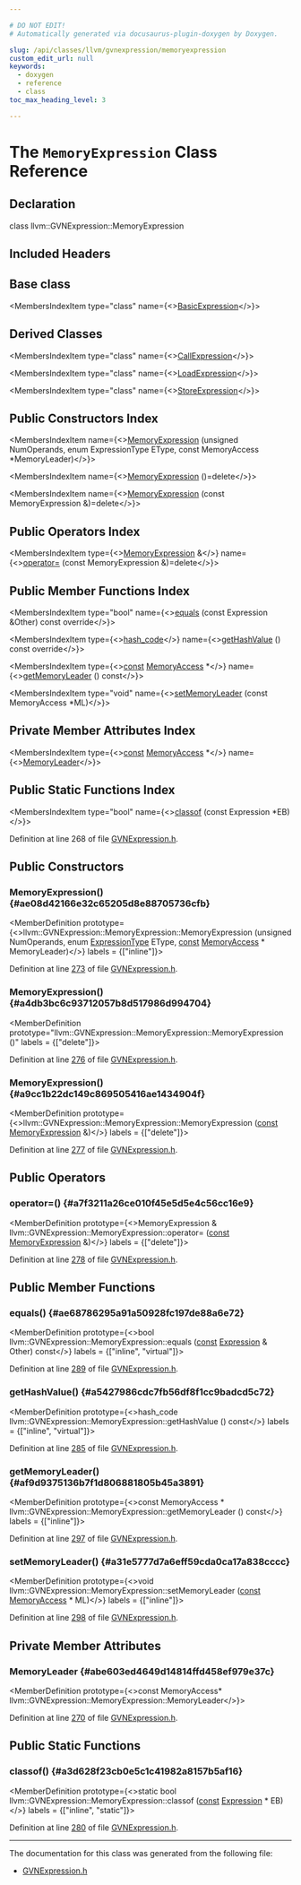 ```yaml
---

# DO NOT EDIT!
# Automatically generated via docusaurus-plugin-doxygen by Doxygen.

slug: /api/classes/llvm/gvnexpression/memoryexpression
custom_edit_url: null
keywords:
  - doxygen
  - reference
  - class
toc_max_heading_level: 3

---
```





# The `MemoryExpression` Class Reference

<DoxygenPage pluginConfig={pluginConfig}>



## Declaration

<CodeBlock>class llvm::GVNExpression::MemoryExpression</CodeBlock>

## Included Headers

<IncludesList>
<IncludesListItem
  filePath="llvm/Transforms/Scalar/GVNExpression.h"
  permalink="/docs/api/files/include/include/llvm/include/llvm/transforms/include/llvm/transforms/scalar/gvnexpression-h"
  isLocal="true" />
</IncludesList>

## Base class

<MembersIndex>

<MembersIndexItem
  type="class"
  name={<><a href="/docs/api/classes/llvm/gvnexpression/basicexpression">BasicExpression</a></>}>
</MembersIndexItem>

</MembersIndex>

## Derived Classes

<MembersIndex>

<MembersIndexItem
  type="class"
  name={<><a href="/docs/api/classes/llvm/gvnexpression/callexpression">CallExpression</a></>}>
</MembersIndexItem>

<MembersIndexItem
  type="class"
  name={<><a href="/docs/api/classes/llvm/gvnexpression/loadexpression">LoadExpression</a></>}>
</MembersIndexItem>

<MembersIndexItem
  type="class"
  name={<><a href="/docs/api/classes/llvm/gvnexpression/storeexpression">StoreExpression</a></>}>
</MembersIndexItem>

</MembersIndex>

## Public Constructors Index

<MembersIndex>

<MembersIndexItem
  name={<><a href="#ae08d42166e32c65205d8e88705736cfb">MemoryExpression</a> (unsigned NumOperands, enum ExpressionType EType, const MemoryAccess &#42;MemoryLeader)</>}>
</MembersIndexItem>

<MembersIndexItem
  name={<><a href="#a4db3bc6c93712057b8d517986d994704">MemoryExpression</a> ()=delete</>}>
</MembersIndexItem>

<MembersIndexItem
  name={<><a href="#a9cc1b22dc149c869505416ae1434904f">MemoryExpression</a> (const MemoryExpression &amp;)=delete</>}>
</MembersIndexItem>

</MembersIndex>

## Public Operators Index

<MembersIndex>

<MembersIndexItem
  type={<><a href="/docs/api/classes/llvm/gvnexpression/memoryexpression">MemoryExpression</a> &amp;</>}
  name={<><a href="#a7f3211a26ce010f45e5d5e4c56cc16e9">operator=</a> (const MemoryExpression &amp;)=delete</>}>
</MembersIndexItem>

</MembersIndex>

## Public Member Functions Index

<MembersIndex>

<MembersIndexItem
  type="bool"
  name={<><a href="#ae68786295a91a50928fc197de88a6e72">equals</a> (const Expression &amp;Other) const override</>}>
</MembersIndexItem>

<MembersIndexItem
  type={<><a href="/docs/api/classes/llvm/hash-code">hash&#95;code</a></>}
  name={<><a href="#a5427986cdc7fb56df8f1cc9badcd5c72">getHashValue</a> () const override</>}>
</MembersIndexItem>

<MembersIndexItem
  type={<><a href="/docs/api/files/lib/lib/target/lib/target/aarch64/aarch64promoteconstant-cpp/#a90f8350fecae261c25be85d38b451bff">const</a> <a href="/docs/api/classes/llvm/memoryaccess">MemoryAccess</a> &#42;</>}
  name={<><a href="#af9d9375136b7f1d806881805b45a3891">getMemoryLeader</a> () const</>}>
</MembersIndexItem>

<MembersIndexItem
  type="void"
  name={<><a href="#a31e5777d7a6eff59cda0ca17a838cccc">setMemoryLeader</a> (const MemoryAccess &#42;ML)</>}>
</MembersIndexItem>

</MembersIndex>

## Private Member Attributes Index

<MembersIndex>

<MembersIndexItem
  type={<><a href="/docs/api/files/lib/lib/target/lib/target/aarch64/aarch64promoteconstant-cpp/#a90f8350fecae261c25be85d38b451bff">const</a> <a href="/docs/api/classes/llvm/memoryaccess">MemoryAccess</a> &#42;</>}
  name={<><a href="#abe603ed4649d14814ffd458ef979e37c">MemoryLeader</a></>}>
</MembersIndexItem>

</MembersIndex>

## Public Static Functions Index

<MembersIndex>

<MembersIndexItem
  type="bool"
  name={<><a href="#a3d628f23cb0e5c1c41982a8157b5af16">classof</a> (const Expression &#42;EB)</>}>
</MembersIndexItem>

</MembersIndex>


Definition at line 268 of file <a href="/docs/api/files/include/include/llvm/include/llvm/transforms/include/llvm/transforms/scalar/gvnexpression-h">GVNExpression.h</a>.

<SectionDefinition>

## Public Constructors

### MemoryExpression() {#ae08d42166e32c65205d8e88705736cfb}

<MemberDefinition
  prototype={<>llvm::GVNExpression::MemoryExpression::MemoryExpression (unsigned NumOperands, enum <a href="/docs/api/namespaces/llvm/gvnexpression/#a9cd4cc3194b27369463957a5c3b5a472">ExpressionType</a> EType, <a href="/docs/api/files/lib/lib/target/lib/target/aarch64/aarch64promoteconstant-cpp/#a90f8350fecae261c25be85d38b451bff">const</a> <a href="/docs/api/classes/llvm/memoryaccess">MemoryAccess</a> &#42; MemoryLeader)</>}
  labels = {["inline"]}>

Definition at line <a href="/docs/api/files/include/include/llvm/include/llvm/transforms/include/llvm/transforms/scalar/gvnexpression-h/#l00273">273</a> of file <a href="/docs/api/files/include/include/llvm/include/llvm/transforms/include/llvm/transforms/scalar/gvnexpression-h">GVNExpression.h</a>.
</MemberDefinition>

### MemoryExpression() {#a4db3bc6c93712057b8d517986d994704}

<MemberDefinition
  prototype="llvm::GVNExpression::MemoryExpression::MemoryExpression ()"
  labels = {["delete"]}>

Definition at line <a href="/docs/api/files/include/include/llvm/include/llvm/transforms/include/llvm/transforms/scalar/gvnexpression-h/#l00276">276</a> of file <a href="/docs/api/files/include/include/llvm/include/llvm/transforms/include/llvm/transforms/scalar/gvnexpression-h">GVNExpression.h</a>.
</MemberDefinition>

### MemoryExpression() {#a9cc1b22dc149c869505416ae1434904f}

<MemberDefinition
  prototype={<>llvm::GVNExpression::MemoryExpression::MemoryExpression (<a href="/docs/api/files/lib/lib/target/lib/target/aarch64/aarch64promoteconstant-cpp/#a90f8350fecae261c25be85d38b451bff">const</a> <a href="/docs/api/classes/llvm/gvnexpression/memoryexpression">MemoryExpression</a> &amp;)</>}
  labels = {["delete"]}>

Definition at line <a href="/docs/api/files/include/include/llvm/include/llvm/transforms/include/llvm/transforms/scalar/gvnexpression-h/#l00277">277</a> of file <a href="/docs/api/files/include/include/llvm/include/llvm/transforms/include/llvm/transforms/scalar/gvnexpression-h">GVNExpression.h</a>.
</MemberDefinition>

</SectionDefinition>

<SectionDefinition>

## Public Operators

### operator=() {#a7f3211a26ce010f45e5d5e4c56cc16e9}

<MemberDefinition
  prototype={<>MemoryExpression &amp; llvm::GVNExpression::MemoryExpression::operator= (<a href="/docs/api/files/lib/lib/target/lib/target/aarch64/aarch64promoteconstant-cpp/#a90f8350fecae261c25be85d38b451bff">const</a> <a href="/docs/api/classes/llvm/gvnexpression/memoryexpression">MemoryExpression</a> &amp;)</>}
  labels = {["delete"]}>

Definition at line <a href="/docs/api/files/include/include/llvm/include/llvm/transforms/include/llvm/transforms/scalar/gvnexpression-h/#l00278">278</a> of file <a href="/docs/api/files/include/include/llvm/include/llvm/transforms/include/llvm/transforms/scalar/gvnexpression-h">GVNExpression.h</a>.
</MemberDefinition>

</SectionDefinition>

<SectionDefinition>

## Public Member Functions

### equals() {#ae68786295a91a50928fc197de88a6e72}

<MemberDefinition
  prototype={<>bool llvm::GVNExpression::MemoryExpression::equals (<a href="/docs/api/files/lib/lib/target/lib/target/aarch64/aarch64promoteconstant-cpp/#a90f8350fecae261c25be85d38b451bff">const</a> <a href="/docs/api/classes/llvm/gvnexpression/expression">Expression</a> &amp; Other) const</>}
  labels = {["inline", "virtual"]}>

Definition at line <a href="/docs/api/files/include/include/llvm/include/llvm/transforms/include/llvm/transforms/scalar/gvnexpression-h/#l00289">289</a> of file <a href="/docs/api/files/include/include/llvm/include/llvm/transforms/include/llvm/transforms/scalar/gvnexpression-h">GVNExpression.h</a>.
</MemberDefinition>

### getHashValue() {#a5427986cdc7fb56df8f1cc9badcd5c72}

<MemberDefinition
  prototype={<>hash&#95;code llvm::GVNExpression::MemoryExpression::getHashValue () const</>}
  labels = {["inline", "virtual"]}>

Definition at line <a href="/docs/api/files/include/include/llvm/include/llvm/transforms/include/llvm/transforms/scalar/gvnexpression-h/#l00285">285</a> of file <a href="/docs/api/files/include/include/llvm/include/llvm/transforms/include/llvm/transforms/scalar/gvnexpression-h">GVNExpression.h</a>.
</MemberDefinition>

### getMemoryLeader() {#af9d9375136b7f1d806881805b45a3891}

<MemberDefinition
  prototype={<>const MemoryAccess &#42; llvm::GVNExpression::MemoryExpression::getMemoryLeader () const</>}
  labels = {["inline"]}>

Definition at line <a href="/docs/api/files/include/include/llvm/include/llvm/transforms/include/llvm/transforms/scalar/gvnexpression-h/#l00297">297</a> of file <a href="/docs/api/files/include/include/llvm/include/llvm/transforms/include/llvm/transforms/scalar/gvnexpression-h">GVNExpression.h</a>.
</MemberDefinition>

### setMemoryLeader() {#a31e5777d7a6eff59cda0ca17a838cccc}

<MemberDefinition
  prototype={<>void llvm::GVNExpression::MemoryExpression::setMemoryLeader (<a href="/docs/api/files/lib/lib/target/lib/target/aarch64/aarch64promoteconstant-cpp/#a90f8350fecae261c25be85d38b451bff">const</a> <a href="/docs/api/classes/llvm/memoryaccess">MemoryAccess</a> &#42; ML)</>}
  labels = {["inline"]}>

Definition at line <a href="/docs/api/files/include/include/llvm/include/llvm/transforms/include/llvm/transforms/scalar/gvnexpression-h/#l00298">298</a> of file <a href="/docs/api/files/include/include/llvm/include/llvm/transforms/include/llvm/transforms/scalar/gvnexpression-h">GVNExpression.h</a>.
</MemberDefinition>

</SectionDefinition>

<SectionDefinition>

## Private Member Attributes

### MemoryLeader {#abe603ed4649d14814ffd458ef979e37c}

<MemberDefinition
  prototype={<>const MemoryAccess&#42; llvm::GVNExpression::MemoryExpression::MemoryLeader</>}>

Definition at line <a href="/docs/api/files/include/include/llvm/include/llvm/transforms/include/llvm/transforms/scalar/gvnexpression-h/#l00270">270</a> of file <a href="/docs/api/files/include/include/llvm/include/llvm/transforms/include/llvm/transforms/scalar/gvnexpression-h">GVNExpression.h</a>.
</MemberDefinition>

</SectionDefinition>

<SectionDefinition>

## Public Static Functions

### classof() {#a3d628f23cb0e5c1c41982a8157b5af16}

<MemberDefinition
  prototype={<>static bool llvm::GVNExpression::MemoryExpression::classof (<a href="/docs/api/files/lib/lib/target/lib/target/aarch64/aarch64promoteconstant-cpp/#a90f8350fecae261c25be85d38b451bff">const</a> <a href="/docs/api/classes/llvm/gvnexpression/expression">Expression</a> &#42; EB)</>}
  labels = {["inline", "static"]}>

Definition at line <a href="/docs/api/files/include/include/llvm/include/llvm/transforms/include/llvm/transforms/scalar/gvnexpression-h/#l00280">280</a> of file <a href="/docs/api/files/include/include/llvm/include/llvm/transforms/include/llvm/transforms/scalar/gvnexpression-h">GVNExpression.h</a>.
</MemberDefinition>

</SectionDefinition>

<hr/>

The documentation for this class was generated from the following file:

<ul>
<li><a href="/docs/api/files/include/include/llvm/include/llvm/transforms/include/llvm/transforms/scalar/gvnexpression-h">GVNExpression.h</a></li>
</ul>

</DoxygenPage>
